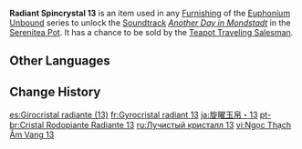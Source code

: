 {{Item Infobox
|id           = 141013
|image        = Item Radiant Spincrystal.png
|type         = Adventure Items
|group        = Radiant Spincrystals
|group2       = Mondstadt Spincrystals
|quality      = 4
|invCategory  = Precious Items
|description  = This wondrous crystal contains a certain rhythm, like something beautiful woven from delicate silk. These items can be found throughout the mainland or from merchants who collect curios. The tune held within this crystal can be revivified in your [[Serenitea Pot]] using either "[[Euphonium Unbound: Winding]]" or "[[Euphonium Unbound: Soaring]]." The tune contained within this [[Radiant Spincrystal]] is "[[Another Day in Mondstadt]]."
|source1      = [[Chubby]]
|track        = Another Day in Mondstadt
}}
'''Radiant Spincrystal 13''' is an item used in any [[Furnishing]] of the [[Euphonium Unbound]] series to unlock the [[Soundtrack]] ''[[Another Day in Mondstadt]]'' in the [[Serenitea Pot]]. It has a chance to be sold by the [[Teapot Traveling Salesman]].

==Other Languages==
{{Other Languages
|default_hidden = 1
|en      = Radiant Spincrystal 13
|zhs     = 旋曜玉帛・其十三
|zhs_rm  = Xuán Yào Yùbó - Qí Shísān
|zht     = 旋曜玉帛・其十三
|zht_rm  = Xuán Yào Yùbó - Qí Shísān
|ja      = 旋曜玉帛・13
|ja_rm   = Sen'you Gyokuhaku - Juusan{{Assumed}}
|ko      = 빛나는 결정・13
|ko_rm   = Binnaneun Gyeoljeong - Sipssam
|es      = Girocristal radiante (13)
|fr      = Gyrocristal radiant 13
|ru      = Лучистый кристалл {{tt|13|тринадцать}}
|th      = Radiant Spincrystal 13
|vi      = Ngọc Thạch Âm Vang 13
|de      = Strahlender Drehkristall XIII
|id      = Radiant Spincrystal 13
|pt      = Cristal Rodopiante Radiante 13
|tr      = Parlak Burgu Kristal 13
|it      = Voltacristallo radioso 13
}}

==Change History==
{{Change History|2.4}}

[[es:Girocristal radiante (13)]]
[[fr:Gyrocristal radiant 13]]
[[ja:旋曜玉帛・13]]
[[pt-br:Cristal Rodopiante Radiante 13]]
[[ru:Лучистый кристалл 13]]
[[vi:Ngọc Thạch Âm Vang 13]]